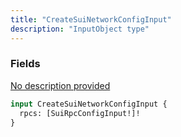```yaml
---
title: "CreateSuiNetworkConfigInput"
description: "InputObject type"
---
```


### Fields

<a href="/api-reference/types/suirpcconfiginput">
  <ResponseField name="rpcs" type="[SuiRpcConfigInput!]!" required>
    No description provided
  </ResponseField>
</a>


```graphql CreateSuiNetworkConfigInput
input CreateSuiNetworkConfigInput {
  rpcs: [SuiRpcConfigInput!]!
}
```

